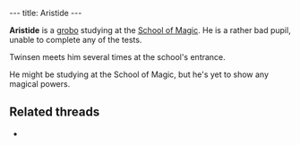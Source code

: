 ---
title: Aristide
---

{{twinsunica import}}{{Infobox Character
 |image=Aristide.jpg
 |race=Grobo
 |gender=Male
 |size=average
 |age=Adult
 |magical=no
 |lba1=
 |lba2=yes
 |occupation=
 |requires=
 |amount=
 |fam1=
 |fam2=
 |planet=
 |island=
 |building=
}}

'''Aristide''' is a [[grobo]] studying at the [[School of Magic]]. He is a rather bad pupil, unable to complete any of the tests.

Twinsen meets him several times at the school's entrance.

He might be studying at the School of Magic, but he's yet to show any magical powers.

==Related threads==
* {{thread|id=5918|title=Stupid Aristide...}}

<!-- remvoe these category links when they're all automated by categorizers...
[[Category:Grobos]]
[[Category:Male characters]]
[[Category:Average characters]]
[[Category:Adult characters]]
[[Category:Desert Island inhabitants]] -->
